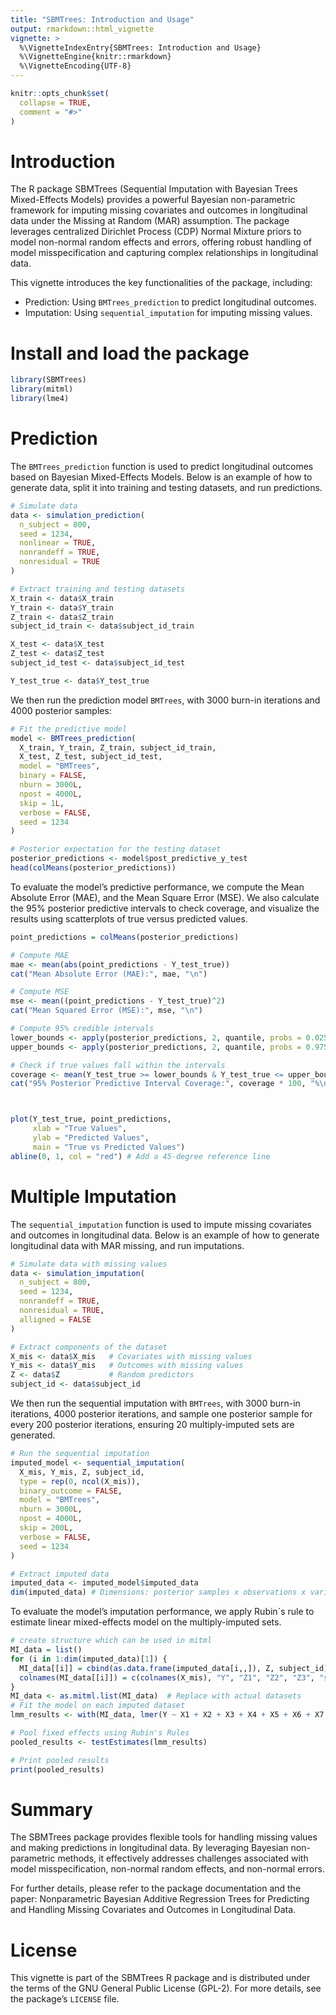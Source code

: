 ```yaml
---
title: "SBMTrees: Introduction and Usage"
output: rmarkdown::html_vignette
vignette: >
  %\VignetteIndexEntry{SBMTrees: Introduction and Usage}
  %\VignetteEngine{knitr::rmarkdown}
  %\VignetteEncoding{UTF-8}
---
```


```r
knitr::opts_chunk$set(
  collapse = TRUE,
  comment = "#>"
)
```


# Introduction
The R package SBMTrees (Sequential Imputation with Bayesian Trees Mixed-Effects Models) provides a powerful Bayesian non-parametric framework for imputing missing covariates and outcomes in longitudinal data under the Missing at Random (MAR) assumption. The package leverages centralized Dirichlet Process (CDP) Normal Mixture priors to model non-normal random effects and errors, offering robust handling of model misspecification and capturing complex relationships in longitudinal data.

This vignette introduces the key functionalities of the package, including:

* Prediction: Using `BMTrees_prediction` to predict longitudinal outcomes.
* Imputation: Using `sequential_imputation` for imputing missing values.

# Install and load the package
```r
library(SBMTrees)
library(mitml)
library(lme4)
```

# Prediction
The `BMTrees_prediction` function is used to predict longitudinal outcomes based on Bayesian Mixed-Effects Models. Below is an example of how to generate data, split it into training and testing datasets, and run predictions.
```r
# Simulate data
data <- simulation_prediction(
  n_subject = 800, 
  seed = 1234, 
  nonlinear = TRUE, 
  nonrandeff = TRUE, 
  nonresidual = TRUE
)

# Extract training and testing datasets
X_train <- data$X_train
Y_train <- data$Y_train
Z_train <- data$Z_train
subject_id_train <- data$subject_id_train

X_test <- data$X_test
Z_test <- data$Z_test
subject_id_test <- data$subject_id_test

Y_test_true <- data$Y_test_true

```

We then run the prediction model `BMTrees`, with 3000 burn-in iterations and 4000 posterior samples:
```r
# Fit the predictive model
model <- BMTrees_prediction(
  X_train, Y_train, Z_train, subject_id_train, 
  X_test, Z_test, subject_id_test, 
  model = "BMTrees", 
  binary = FALSE, 
  nburn = 3000L, 
  npost = 4000L, 
  skip = 1L, 
  verbose = FALSE, 
  seed = 1234
)

# Posterior expectation for the testing dataset
posterior_predictions <- model$post_predictive_y_test
head(colMeans(posterior_predictions))
```

To evaluate the model's predictive performance, we compute the Mean Absolute Error (MAE), and the Mean Square Error (MSE). We also calculate the 95% posterior predictive intervals to check coverage, and visualize the results using scatterplots of true versus predicted values. 

```r
point_predictions = colMeans(posterior_predictions)

# Compute MAE
mae <- mean(abs(point_predictions - Y_test_true))
cat("Mean Absolute Error (MAE):", mae, "\n")

# Compute MSE
mse <- mean((point_predictions - Y_test_true)^2)
cat("Mean Squared Error (MSE):", mse, "\n")

# Compute 95% credible intervals
lower_bounds <- apply(posterior_predictions, 2, quantile, probs = 0.025)
upper_bounds <- apply(posterior_predictions, 2, quantile, probs = 0.975)

# Check if true values fall within the intervals
coverage <- mean(Y_test_true >= lower_bounds & Y_test_true <= upper_bounds)
cat("95% Posterior Predictive Interval Coverage:", coverage * 100, "%\n")



plot(Y_test_true, point_predictions, 
     xlab = "True Values", 
     ylab = "Predicted Values", 
     main = "True vs Predicted Values")
abline(0, 1, col = "red") # Add a 45-degree reference line

```


# Multiple Imputation
The `sequential_imputation` function is used to impute missing covariates and outcomes in longitudinal data. Below is an example of how to generate longitudinal data with MAR missing, and run imputations.
```r
# Simulate data with missing values
data <- simulation_imputation(
  n_subject = 800, 
  seed = 1234, 
  nonrandeff = TRUE, 
  nonresidual = TRUE, 
  alligned = FALSE
)

# Extract components of the dataset
X_mis <- data$X_mis   # Covariates with missing values
Y_mis <- data$Y_mis   # Outcomes with missing values
Z <- data$Z           # Random predictors
subject_id <- data$subject_id

```

We then run the sequential imputation with `BMTrees`, with 3000 burn-in iterations, 4000 posterior iterations, and sample one posterior sample for every 200 posterior iterations, ensuring 20 multiply-imputed sets are generated.
```r
# Run the sequential imputation
imputed_model <- sequential_imputation(
  X_mis, Y_mis, Z, subject_id, 
  type = rep(0, ncol(X_mis)), 
  binary_outcome = FALSE, 
  model = "BMTrees", 
  nburn = 3000L, 
  npost = 4000L, 
  skip = 200L, 
  verbose = FALSE, 
  seed = 1234
)

# Extract imputed data
imputed_data <- imputed_model$imputed_data
dim(imputed_data) # Dimensions: posterior samples x observations x variables
```

To evaluate the model's imputation performance, we apply Rubin`s rule to estimate linear mixed-effects model on the multiply-imputed sets.
```r
# create structure which can be used in mitml
MI_data = list()
for (i in 1:dim(imputed_data)[1]) {
  MI_data[[i]] = cbind(as.data.frame(imputed_data[i,,]), Z, subject_id)
  colnames(MI_data[[i]]) = c(colnames(X_mis), "Y", "Z1", "Z2", "Z3", "subject_id")
}
MI_data <- as.mitml.list(MI_data)  # Replace with actual datasets
# Fit the model on each imputed dataset
lmm_results <- with(MI_data, lmer(Y ~ X1 + X2 + X3 + X4 + X5 + X6 + X7 + X8 + X9 + (0 + Z1 + Z2 + Z3 | subject_id)))

# Pool fixed effects using Rubin's Rules
pooled_results <- testEstimates(lmm_results)

# Print pooled results
print(pooled_results)

```

# Summary
The SBMTrees package provides flexible tools for handling missing values and making predictions in longitudinal data. By leveraging Bayesian non-parametric methods, it effectively addresses challenges associated with model misspecification, non-normal random effects, and non-normal errors.

For further details, please refer to the package documentation and the paper: Nonparametric Bayesian Additive Regression Trees for Predicting and Handling Missing Covariates and Outcomes in Longitudinal Data.


# License

This vignette is part of the SBMTrees R package and is distributed under the terms of the GNU General Public License (GPL-2). For more details, see the package's `LICENSE` file.

